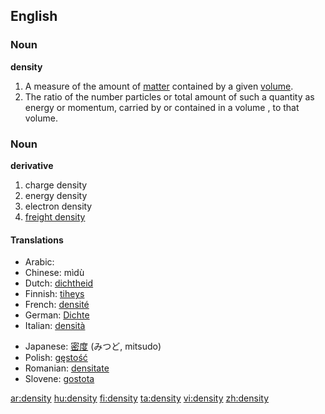 ==English==

===Noun===

'''density'''

# A measure of the amount of [[matter]] contained by a given [[volume]].
#The ratio of the number particles or total amount of such a quantity as energy or momentum, carried by or contained in a volume , to that volume.
===Noun===
{{top}}
'''derivative'''
#charge density
#energy density
#electron density
#[[freight density]]
{{bottom}}
====Translations====
{{top}}
*Arabic: {{ARchar|[[كثافة]]}}
*Chinese: mìdù
*Dutch: [[dichtheid]]
*Finnish: [[tiheys]]
*French: [[densité]] {{f}}
*German: [[Dichte]]
*Italian: [[densità]] {{f}}
{{mid}}
*Japanese: [[密度]] (みつど, mitsudo)
*Polish: [[gęstość]] {{f}}
*Romanian: [[densitate]] {{f}}
*Slovene: [[gostota]] {{f}}
{{bottom}}

[[ar:density]]
[[hu:density]]
[[fi:density]]
[[ta:density]]
[[vi:density]]
[[zh:density]]